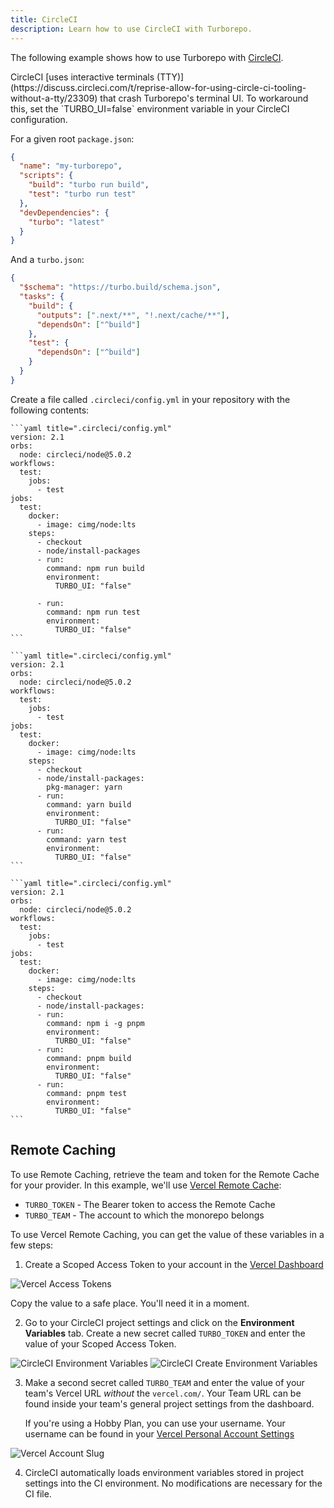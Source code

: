 ```yaml
---
title: CircleCI
description: Learn how to use CircleCI with Turborepo.
---
```



The following example shows how to use Turborepo with [CircleCI](https://circleci.com/).

<Callout type="warn" title="TTY on CircleCI">
  CircleCI [uses interactive terminals
  (TTY)](https://discuss.circleci.com/t/reprise-allow-for-using-circle-ci-tooling-without-a-tty/23309)
  that crash Turborepo's terminal UI. To workaround this, set the
  `TURBO_UI=false` environment variable in your CircleCI configuration.
</Callout>

For a given root `package.json`:

```json title="./package.json"
{
  "name": "my-turborepo",
  "scripts": {
    "build": "turbo run build",
    "test": "turbo run test"
  },
  "devDependencies": {
    "turbo": "latest"
  }
}
```

And a `turbo.json`:

```json title="./turbo.json"
{
  "$schema": "https://turbo.build/schema.json",
  "tasks": {
    "build": {
      "outputs": [".next/**", "!.next/cache/**"],
      "dependsOn": ["^build"]
    },
    "test": {
      "dependsOn": ["^build"]
    }
  }
}
```

Create a file called `.circleci/config.yml` in your repository with the following contents:

<PackageManagerTabs>
<Tab>

    ```yaml title=".circleci/config.yml"
    version: 2.1
    orbs:
      node: circleci/node@5.0.2
    workflows:
      test:
        jobs:
          - test
    jobs:
      test:
        docker:
          - image: cimg/node:lts
        steps:
          - checkout
          - node/install-packages
          - run:
            command: npm run build
            environment:
              TURBO_UI: "false"

          - run:
            command: npm run test
            environment:
              TURBO_UI: "false"
    ```

  </Tab>
  <Tab>

    ```yaml title=".circleci/config.yml"
    version: 2.1
    orbs:
      node: circleci/node@5.0.2
    workflows:
      test:
        jobs:
          - test
    jobs:
      test:
        docker:
          - image: cimg/node:lts
        steps:
          - checkout
          - node/install-packages:
            pkg-manager: yarn
          - run:
            command: yarn build
            environment:
              TURBO_UI: "false"
          - run:
            command: yarn test
            environment:
              TURBO_UI: "false"
    ```

  </Tab>
  <Tab>

    ```yaml title=".circleci/config.yml"
    version: 2.1
    orbs:
      node: circleci/node@5.0.2
    workflows:
      test:
        jobs:
          - test
    jobs:
      test:
        docker:
          - image: cimg/node:lts
        steps:
          - checkout
          - node/install-packages:
          - run:
            command: npm i -g pnpm
            environment:
              TURBO_UI: "false"
          - run:
            command: pnpm build
            environment:
              TURBO_UI: "false"
          - run:
            command: pnpm test
            environment:
              TURBO_UI: "false"
    ```

  </Tab>
</PackageManagerTabs>

## Remote Caching

To use Remote Caching, retrieve the team and token for the Remote Cache for your provider. In this example, we'll use [Vercel Remote Cache](https://vercel.com/docs/monorepos/remote-caching):

- `TURBO_TOKEN` - The Bearer token to access the Remote Cache
- `TURBO_TEAM` - The account to which the monorepo belongs

To use Vercel Remote Caching, you can get the value of these variables in a few steps:

1. Create a Scoped Access Token to your account in the [Vercel Dashboard](https://vercel.com/account/tokens)

![Vercel Access Tokens](/images/docs/vercel-create-token.png)

Copy the value to a safe place. You'll need it in a moment.

2. Go to your CircleCI project settings and click on the **Environment Variables** tab. Create a new secret called `TURBO_TOKEN` and enter the value of your Scoped Access Token.

![CircleCI Environment Variables](/images/docs/circleci-environment-variables.png)
![CircleCI Create Environment Variables](/images/docs/circleci-create-environment-variables.png)

3. Make a second secret called `TURBO_TEAM` and enter the value of your team's Vercel URL _without_ the `vercel.com/`. Your Team URL can be found inside your team's general project settings from the dashboard.

   If you're using a Hobby Plan, you can use your username. Your username can be found in your [Vercel Personal Account Settings](https://vercel.com/account)

![Vercel Account Slug](/images/docs/vercel-slug.png)

4. CircleCI automatically loads environment variables stored in project settings into the CI environment. No modifications are necessary for the CI file.

